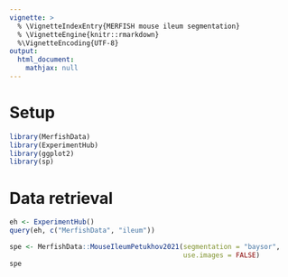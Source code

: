 ```yaml
---
vignette: >
  % \VignetteIndexEntry{MERFISH mouse ileum segmentation}
  % \VignetteEngine{knitr::rmarkdown}
  %\VignetteEncoding{UTF-8}
output:
  html_document:
    mathjax: null   
---
```


# Setup

```r
library(MerfishData)
library(ExperimentHub)
library(ggplot2)
library(sp)
```

# Data retrieval

```r
eh <- ExperimentHub()
query(eh, c("MerfishData", "ileum"))
```

```r
spe <- MerfishData::MouseIleumPetukhov2021(segmentation = "baysor",
                                           use.images = FALSE)
spe
```


